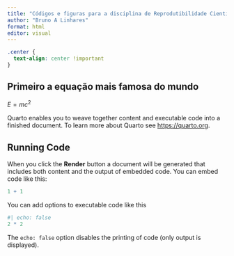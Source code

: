 ```yaml
---
title: "Códigos e figuras para a disciplina de Reprodutibilidade Científica no R"
author: "Bruno A Linhares"
format: html
editor: visual
---
```


```css
.center {
  text-align: center !important
}
```

## Primeiro a equação mais famosa do mundo
::: {.justify}
$E = mc^{2}$ 
:::

Quarto enables you to weave together content and executable code into a finished document. To learn more about Quarto see <https://quarto.org>.

## Running Code

When you click the **Render** button a document will be generated that includes both content and the output of embedded code. You can embed code like this:

```r
1 + 1
```

You can add options to executable code like this

```r
#| echo: false
2 * 2
```

The `echo: false` option disables the printing of code (only output is displayed).

